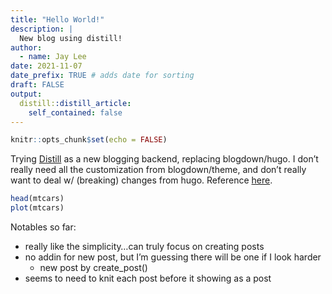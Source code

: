 ```yaml
---
title: "Hello World!"
description: |
  New blog using distill!
author:
  - name: Jay Lee
date: 2021-11-07
date_prefix: TRUE # adds date for sorting
draft: FALSE
output:
  distill::distill_article:
    self_contained: false
---
```



```r
knitr::opts_chunk$set(echo = FALSE)
```

Trying [Distill](https://rstudio.github.io/distill) as a new blogging backend, replacing blogdown/hugo. I don't really need all the customization from blogdown/theme, and don't really want to deal w/ (breaking) changes from hugo. Reference [here](https://themockup.blog/posts/2020-08-01-building-a-blog-with-distill/).

```r
head(mtcars)
plot(mtcars)

```

Notables so far:

- really like the simplicity...can truly focus on creating posts
- no addin for new post, but I'm guessing there will be one if I look harder
  - new post by create_post()
- seems to need to knit each post before it showing as a post